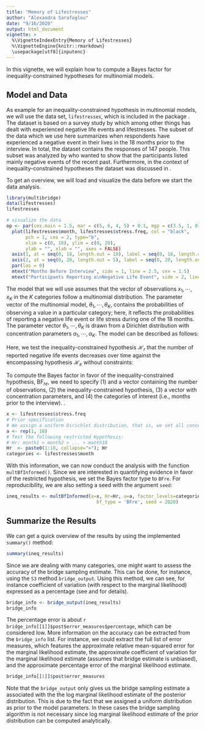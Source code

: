 ```yaml
---
title: "Memory of Lifestresses"
author: "Alexandra Sarafoglou"
date: "9/16/2020"
output: html_document
vignette: >
  %\VignetteIndexEntry{Memory of Lifestresses}
  %\VignetteEngine{knitr::rmarkdown}
  \usepackage[utf8]{inputenc}
---
```


In this vignette, we will explain how to compute a Bayes factor for inequality-constrained hypotheses for multinomial models. 

## Model and Data

As example for an inequality-constrained hypothesis in multinomial models, we will use the data set, `lifestresses`, which is included in the package \code{multibridge}. The dataset is based on a survey study by \citeA{uhlenhuth1974symptom} which among other things has dealt with experienced negative life events and lifestresses. The subset of the data which we use here summarizes when respondents have experienced a negative event in their lives in the 18 months prior to the interview. In total, the dataset contains the responses of 147 people. This subset was analyzed by \citeA[p. 3]{haberman1978} who wanted to show that the participants listed mainly negative events of the recent past. Furthermore, in the context of inequality-constrained hypotheses the dataset was discussed in \citeA{sarafoglou2020evaluatingPreprint}. 

To get an overview, we will load and visualize the data before we start the data analysis.

```r
library(multibridge)
data(lifestresses)
lifestresses

# visualize the data
op <- par(cex.main = 1.5, mar = c(5, 6, 4, 5) + 0.1, mgp = c(3.5, 1, 0), cex.lab = 1.5 , font.lab = 2, cex.axis = 1.3, bty = "n", las = 1)
  plot(lifestresses$month, lifestresses$stress.freq, col = "black", 
       pch = 1, cex = 2, type="b",
       xlim = c(0, 18), ylim = c(0, 20), 
       ylab = "", xlab = "", axes = FALSE)
  axis(1, at = seq(0, 18, length.out = 10), label = seq(0, 18, length.out = 10))
  axis(2, at = seq(0, 20, length.out = 5), label = seq(0, 20, length.out = 5), las = 1) 
  par(las = 0)
  mtext("Months Before Interview", side = 1, line = 2.5, cex = 1.5)
  mtext("Participants Reporting a\nNegative Life Event", side = 2, line = 3.0, cex = 1.5)
```

The model that we will use assumes that the vector of observations $x_1, \cdots, x_K$ in the $K$ categories follow a multinomial distribution. The parameter vector of the multinomial model, $\theta_1, \cdots, \theta_K$, contains the probabilities of observing a value in a particular category; here, it reflects the probabilities of reporting a negative life event or life stress during one of the 18 months. The parameter vector $\theta_1, \cdots, \theta_K$ is drawn from a Dirichlet distribution with concentration parameters $\alpha_1, \cdots, \alpha_K$. The model can be described as follows:

\begin{align}
  x_1, \cdots, x_K &\sim \text{Multinomial}(\sum_{k = 1}^K x_k, \theta_1, \cdots, \theta_K) \\
  \theta_1, \cdots, \theta_K &\sim \text{Dirichlet}(\alpha_1, \cdots, \alpha_K) \\
\end{align}

Here, we test the inequality-constrained hypothesis $\mathcal{H}_r$ that the number of reported negative life events decreases over time against the encompassing hypothesis $\mathcal{H}_e$ without constraints:

\begin{align*}
    \mathcal{H}_r &: \theta_{1} > \theta_{2} > \cdots > \theta_{18} \\
    \mathcal{H}_e &: \theta_1, \theta_2,  \cdots, \theta_{18}.
\end{align*}

To compute the Bayes factor in favor of the inequality-constrained hypothesis, $\text{BF}_{re}$, we need to specify
(1) and a vector containing the number of observations, (2) the inequality-constrained hypothesis,
(3) a vector with concentration parameters, and (4) the categories of interest 
(i.e., months prior to the interview).   . 

```r
x <- lifestresses$stress.freq
# Prior specification 
# We assign a uniform Dirichlet distribution, that is, we set all concentration parameters to 1
a <- rep(1, 18)
# Test the following restricted Hypothesis:
# Hr: month1 > month2 > ... > month18 
Hr  <- paste0(1:18, collapse=">"); Hr
categories <- lifestresses$month
```

With this information, we can now conduct the analysis with the function `multBfInformed()`. 
Since we are interested in quantifying evidence in favor of the restricted hypothesis, we 
set the Bayes factor type to `BFre`. For reproducibility, we are also setting a 
seed with the argument `seed`:

```r
ineq_results <- multBfInformed(x=x, Hr=Hr, a=a, factor_levels=categories,
                                 bf_type = 'BFre', seed = 2020)
```

## Summarize the Results

We can get a quick overview of the results by using the implemented `summary()` method:

```r
summary(ineq_results)
```

Since we are dealing with many categories, one might want to assess the accuracy
of the bridge sampling estimate. This can be done, for instance, using the `S3` 
method `bridge_output`. Using this method, we can see, for instance coefficient of 
variation (with respect to the marginal likelihood) expressed as a percentage
(see \citeA{fruhwirth2004estimating} and  \citeA{gronau2017tutorial} for details).

```r
bridge_info <- bridge_output(ineq_results)
bridge_info
```

The percentage error is about `r bridge_info[[1]]$post$error_measures$percentage`,
which can be considered low. More information on the accuracy can be extracted
from the `bridge_info` list. For instance, we could extract the full list of
error measures, which features the approximate relative mean-squared error for the 
marginal likelihood estimate, the approximate coefficient of variation for the marginal 
likelihood estimate (assumes that bridge estimate is unbiased), and 
the approximate percentage error of the marginal likelihood estimate.

```r
bridge_info[[1]]$post$error_measures
```

Note that the `bridge_output` only gives us the 
bridge sampling estimate a associated with the the log marginal likelihood estimate 
of the posterior distribution. This is due
to the fact that we assigned a uniform distribution as prior to the model parameters.
In these cases the bridge sampling algorithm is not necessary since log marginal
likelihood estimate of the prior distribution can be computed analytically.

